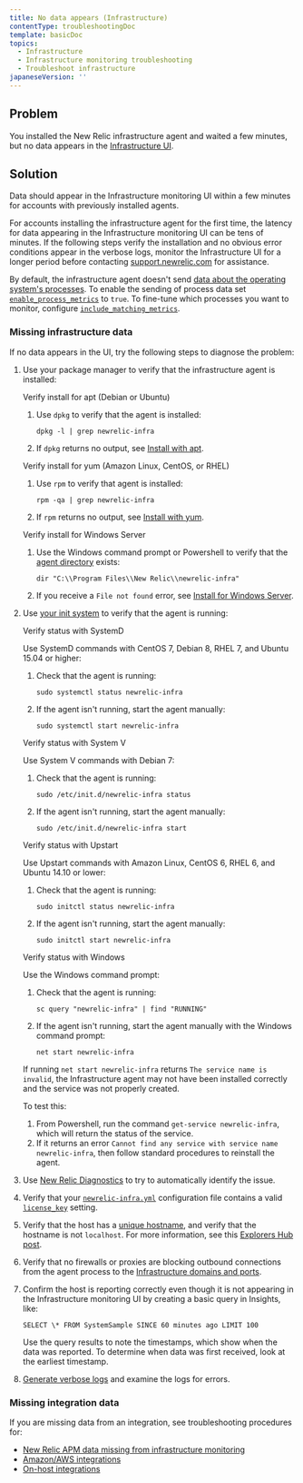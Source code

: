 ```yaml
---
title: No data appears (Infrastructure)
contentType: troubleshootingDoc
template: basicDoc
topics:
  - Infrastructure
  - Infrastructure monitoring troubleshooting
  - Troubleshoot infrastructure
japaneseVersion: ''
---
```


## Problem

You installed the New Relic infrastructure agent and waited a few minutes, but no data appears in the [Infrastructure UI](/docs/infrastructure/new-relic-infrastructure/infrastructure-ui-pages/infrastructure-compute-page-measure-resource-usage).

## Solution

Data should appear in the Infrastructure monitoring UI within a few minutes for accounts with previously installed agents.

For accounts installing the infrastructure agent for the first time, the latency for data appearing in the Infrastructure monitoring UI can be tens of minutes. If the following steps verify the installation and no obvious error conditions appear in the verbose logs, monitor the Infrastructure UI for a longer period before contacting [support.newrelic.com](https://support.newrelic.com) for assistance.

By default, the infrastructure agent doesn't send [data about the operating system's processes](https://docs.newrelic.com/attribute-dictionary?attribute_name=&events_tids%5B%5D=8412). To enable the sending of process data set [`enable_process_metrics`](https://docs.newrelic.com/docs/infrastructure/install-configure-manage-infrastructure/configuration/infrastructure-configuration-settings#enable-process-metrics) to `true`. To fine-tune which processes you want to monitor, configure [`include_matching_metrics`](https://docs.newrelic.com/docs/infrastructure/install-configure-manage-infrastructure/configuration/infrastructure-configuration-settings#include-matching-metrics).

### Missing infrastructure data

If no data appears in the UI, try the following steps to diagnose the problem:

1.  Use your package manager to verify that the infrastructure agent is installed:
    
    Verify install for apt (Debian or Ubuntu)
    
    1.  Use `dpkg` to verify that the agent is installed:
        
        ~~~
        dpkg -l | grep newrelic-infra
        ~~~
        
    2.  If `dpkg` returns no output, see [Install with apt](/docs/infrastructure/new-relic-infrastructure/installation/install-infrastructure-linux#apt-based).
    
    Verify install for yum (Amazon Linux, CentOS, or RHEL)
    
    1.  Use `rpm` to verify that agent is installed:
        
        ~~~
        rpm -qa | grep newrelic-infra
        ~~~
        
    2.  If `rpm` returns no output, see [Install with yum](/docs/infrastructure/new-relic-infrastructure/installation/install-infrastructure-linux#yum-based).
    
    Verify install for Windows Server
    
    1.  Use the Windows command prompt or Powershell to verify that the [agent directory](/docs/agents/manage-apm-agents/troubleshooting/find-agent-root-directory#infra-agent) exists:
        
        ~~~
        dir "C:\\Program Files\\New Relic\\newrelic-infra"
        ~~~
        
    2.  If you receive a `File not found` error, see [Install for Windows Server](/docs/infrastructure/new-relic-infrastructure/installation/install-infrastructure-windows-server).
    
2.  Use [your init system](/docs/infrastructure/new-relic-infrastructure/configuration/start-stop-restart-check-infrastructure-agent-status#init-system) to verify that the agent is running:
    
    Verify status with SystemD
    
    Use SystemD commands with CentOS 7, Debian 8, RHEL 7, and Ubuntu 15.04 or higher:
    
    1.  Check that the agent is running:
        
        ~~~
        sudo systemctl status newrelic-infra
        ~~~
        
    2.  If the agent isn't running, start the agent manually:
        
        ~~~
        sudo systemctl start newrelic-infra
        ~~~
        
    
    Verify status with System V
    
    Use System V commands with Debian 7:
    
    1.  Check that the agent is running:
        
        ~~~
        sudo /etc/init.d/newrelic-infra status
        ~~~
        
    2.  If the agent isn't running, start the agent manually:
        
        ~~~
        sudo /etc/init.d/newrelic-infra start
        ~~~
        
    
    Verify status with Upstart
    
    Use Upstart commands with Amazon Linux, CentOS 6, RHEL 6, and Ubuntu 14.10 or lower:
    
    1.  Check that the agent is running:
        
        ~~~
        sudo initctl status newrelic-infra
        ~~~
        
    2.  If the agent isn't running, start the agent manually:
        
        ~~~
        sudo initctl start newrelic-infra
        ~~~
        
    
    Verify status with Windows
    
    Use the Windows command prompt:
    
    1.  Check that the agent is running:
        
        ~~~
        sc query "newrelic-infra" | find "RUNNING"
        ~~~
        
    2.  If the agent isn't running, start the agent manually with the Windows command prompt:
        
        ~~~
        net start newrelic-infra
        ~~~
        
    
    If running `net start newrelic-infra` returns `The service name is invalid`, the Infrastructure agent may not have been installed correctly and the service was not properly created.
    
    To test this:
    
    1.  From Powershell, run the command `get-service newrelic-infra`, which will return the status of the service.
    2.  If it returns an error `Cannot find any service with service name newrelic-infra`, then follow standard procedures to reinstall the agent.
    
3.  Use [New Relic Diagnostics](/docs/agents/manage-apm-agents/troubleshooting/new-relic-diagnostics) to try to automatically identify the issue.
4.  Verify that your [`newrelic-infra.yml`](/docs/infrastructure/new-relic-infrastructure/configuration/configure-infrastructure-agent#config-file) configuration file contains a valid [`license_key`](/docs/infrastructure/new-relic-infrastructure/configuration/configure-infrastructure-agent#conf-license_key) setting.
5.  Verify that the host has a [unique hostname](/docs/infrastructure/new-relic-infrastructure/getting-started/compatibility-requirements-new-relic-infrastructure#hostname), and verify that the hostname is not `localhost`. For more information, see this [Explorers Hub post](https://discuss.newrelic.com/t/relic-solution-a-common-reason-for-a-host-failing-to-show-up-in-the-infrastructure-dashboard/53031).
    
6.  Verify that no firewalls or proxies are blocking outbound connections from the agent process to the [Infrastructure domains and ports](/docs/apm/new-relic-apm/getting-started/networks#infrastructure).
    
7.  Confirm the host is reporting correctly even though it is not appearing in the Infrastructure monitoring UI by creating a basic query in Insights, like:
    
    ~~~
    SELECT \* FROM SystemSample SINCE 60 minutes ago LIMIT 100
    ~~~
    
    Use the query results to note the timestamps, which show when the data was reported. To determine when data was first received, look at the earliest timestamp.
    
8.  [Generate verbose logs](/docs/infrastructure/new-relic-infrastructure/troubleshooting/generating-logs-troubleshooting-infrastructure) and examine the logs for errors.

### Missing integration data

If you are missing data from an integration, see troubleshooting procedures for:

*   [New Relic APM data missing from infrastructure monitoring](/docs/infrastructure/new-relic-infrastructure/troubleshooting/apm-data-missing-infrastructure)
*   [Amazon/AWS integrations](/docs/infrastructure/amazon-integrations/troubleshooting/no-data-appears-amazonaws-integrations)
*   [On-host integrations](/docs/infrastructure/on-host-integrations/troubleshooting/not-seeing-host-integration-data)
